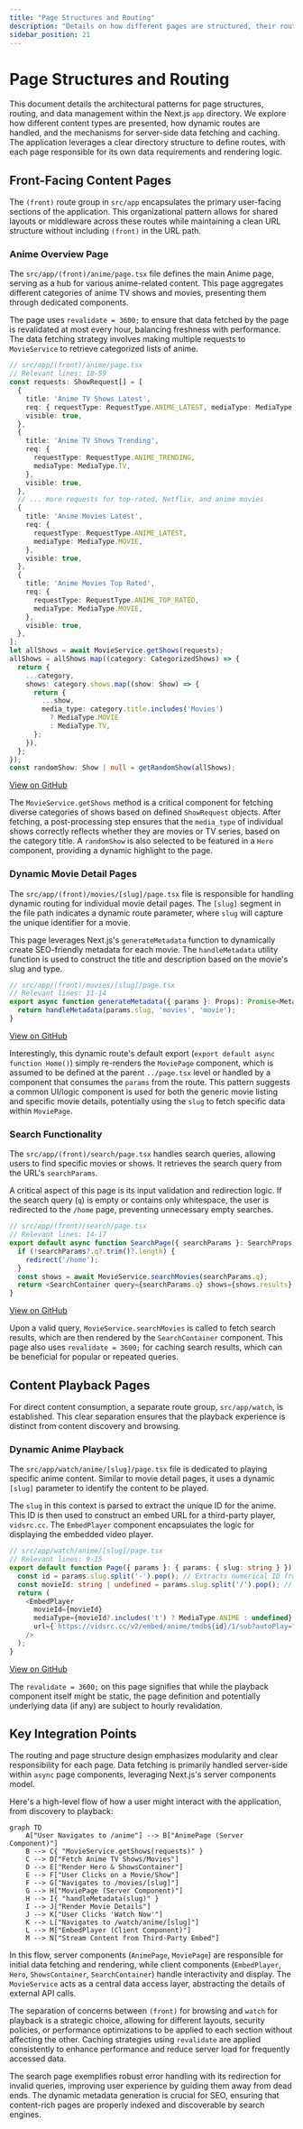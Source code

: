 ```yaml
---
title: "Page Structures and Routing"
description: "Details on how different pages are structured, their routes, and data fetching within the Next.js app directory."
sidebar_position: 21
---
```

 # Page Structures and Routing

This document details the architectural patterns for page structures, routing, and data management within the Next.js `app` directory. We explore how different content types are presented, how dynamic routes are handled, and the mechanisms for server-side data fetching and caching. The application leverages a clear directory structure to define routes, with each page responsible for its own data requirements and rendering logic.

## Front-Facing Content Pages

The `(front)` route group in `src/app` encapsulates the primary user-facing sections of the application. This organizational pattern allows for shared layouts or middleware across these routes while maintaining a clean URL structure without including `(front)` in the URL path.

### Anime Overview Page

The `src/app/(front)/anime/page.tsx` file defines the main Anime page, serving as a hub for various anime-related content. This page aggregates different categories of anime TV shows and movies, presenting them through dedicated components.

The page uses `revalidate = 3600;` to ensure that data fetched by the page is revalidated at most every hour, balancing freshness with performance. The data fetching strategy involves making multiple requests to `MovieService` to retrieve categorized lists of anime.

```typescript
// src/app/(front)/anime/page.tsx
// Relevant lines: 18-59
const requests: ShowRequest[] = [
  {
    title: 'Anime TV Shows Latest',
    req: { requestType: RequestType.ANIME_LATEST, mediaType: MediaType.TV },
    visible: true,
  },
  {
    title: 'Anime TV Shows Trending',
    req: {
      requestType: RequestType.ANIME_TRENDING,
      mediaType: MediaType.TV,
    },
    visible: true,
  },
  // ... more requests for top-rated, Netflix, and anime movies
  {
    title: 'Anime Movies Latest',
    req: {
      requestType: RequestType.ANIME_LATEST,
      mediaType: MediaType.MOVIE,
    },
    visible: true,
  },
  {
    title: 'Anime Movies Top Rated',
    req: {
      requestType: RequestType.ANIME_TOP_RATED,
      mediaType: MediaType.MOVIE,
    },
    visible: true,
  },
];
let allShows = await MovieService.getShows(requests);
allShows = allShows.map((category: CategorizedShows) => {
  return {
    ...category,
    shows: category.shows.map((show: Show) => {
      return {
        ...show,
        media_type: category.title.includes('Movies')
          ? MediaType.MOVIE
          : MediaType.TV,
      };
    }),
  };
});
const randomShow: Show | null = getRandomShow(allShows);
```
[View on GitHub](https://github.com/lande26/LandeMon/blob/main/src/app/(front)/anime/page.tsx#L18-L59)

The `MovieService.getShows` method is a critical component for fetching diverse categories of shows based on defined `ShowRequest` objects. After fetching, a post-processing step ensures that the `media_type` of individual shows correctly reflects whether they are movies or TV series, based on the category title. A `randomShow` is also selected to be featured in a `Hero` component, providing a dynamic highlight to the page.

### Dynamic Movie Detail Pages

The `src/app/(front)/movies/[slug]/page.tsx` file is responsible for handling dynamic routing for individual movie detail pages. The `[slug]` segment in the file path indicates a dynamic route parameter, where `slug` will capture the unique identifier for a movie.

This page leverages Next.js's `generateMetadata` function to dynamically create SEO-friendly metadata for each movie. The `handleMetadata` utility function is used to construct the title and description based on the movie's slug and type.

```typescript
// src/app/(front)/movies/[slug]/page.tsx
// Relevant lines: 11-14
export async function generateMetadata({ params }: Props): Promise<Metadata> {
  return handleMetadata(params.slug, 'movies', 'movie');
}
```
[View on GitHub](https://github.com/lande26/LandeMon/blob/main/src/app/(front)/movies/[slug]/page.tsx#L11-L14)

Interestingly, this dynamic route's default export (`export default async function Home()`) simply re-renders the `MoviePage` component, which is assumed to be defined at the parent `../page.tsx` level or handled by a component that consumes the `params` from the route. This pattern suggests a common UI/logic component is used for both the generic movie listing and specific movie details, potentially using the `slug` to fetch specific data within `MoviePage`.

### Search Functionality

The `src/app/(front)/search/page.tsx` handles search queries, allowing users to find specific movies or shows. It retrieves the search query from the URL's `searchParams`.

A critical aspect of this page is its input validation and redirection logic. If the search query (`q`) is empty or contains only whitespace, the user is redirected to the `/home` page, preventing unnecessary empty searches.

```typescript
// src/app/(front)/search/page.tsx
// Relevant lines: 14-17
export default async function SearchPage({ searchParams }: SearchProps) {
  if (!searchParams?.q?.trim()?.length) {
    redirect('/home');
  }
  const shows = await MovieService.searchMovies(searchParams.q);
  return <SearchContainer query={searchParams.q} shows={shows.results} />;
}
```
[View on GitHub](https://github.com/lande26/LandeMon/blob/main/src/app/(front)/search/page.tsx#L14-L17)

Upon a valid query, `MovieService.searchMovies` is called to fetch search results, which are then rendered by the `SearchContainer` component. This page also uses `revalidate = 3600;` for caching search results, which can be beneficial for popular or repeated queries.

## Content Playback Pages

For direct content consumption, a separate route group, `src/app/watch`, is established. This clear separation ensures that the playback experience is distinct from content discovery and browsing.

### Dynamic Anime Playback

The `src/app/watch/anime/[slug]/page.tsx` file is dedicated to playing specific anime content. Similar to movie detail pages, it uses a dynamic `[slug]` parameter to identify the content to be played.

The `slug` in this context is parsed to extract the unique ID for the anime. This ID is then used to construct an embed URL for a third-party player, `vidsrc.cc`. The `EmbedPlayer` component encapsulates the logic for displaying the embedded video player.

```typescript
// src/app/watch/anime/[slug]/page.tsx
// Relevant lines: 9-15
export default function Page({ params }: { params: { slug: string } }) {
  const id = params.slug.split('-').pop(); // Extracts numerical ID from slug
  const movieId: string | undefined = params.slug.split('/').pop(); // Full slug as movieId
  return (
    <EmbedPlayer
      movieId={movieId}
      mediaType={movieId?.includes('t') ? MediaType.ANIME : undefined}
      url={`https://vidsrc.cc/v2/embed/anime/tmdb${id}/1/sub?autoPlay=false`}
    />
  );
}
```
[View on GitHub](https://github.com/lande26/LandeMon/blob/main/src/app/watch/anime/[slug]/page.tsx#L9-L15)

The `revalidate = 3600;` on this page signifies that while the playback component itself might be static, the page definition and potentially underlying data (if any) are subject to hourly revalidation.

## Key Integration Points

The routing and page structure design emphasizes modularity and clear responsibility for each page. Data fetching is primarily handled server-side within `async` page components, leveraging Next.js's server components model.

Here's a high-level flow of how a user might interact with the application, from discovery to playback:





```mermaid
graph TD
    A["User Navigates to /anime"] --> B["AnimePage (Server Component)"]
    B --> C{ "MovieService.getShows(requests)" }
    C --> D["Fetch Anime TV Shows/Movies"]
    D --> E["Render Hero & ShowsContainer"]
    E --> F["User Clicks on a Movie/Show"]
    F --> G["Navigates to /movies/[slug]"]
    G --> H["MoviePage (Server Component)"]
    H --> I{ "handleMetadata(slug)" }
    I --> J["Render Movie Details"]
    J --> K["User Clicks 'Watch Now'"]
    K --> L["Navigates to /watch/anime/[slug]"]
    L --> M["EmbedPlayer (Client Component)"]
    M --> N["Stream Content from Third-Party Embed"]
```


In this flow, server components (`AnimePage`, `MoviePage`) are responsible for initial data fetching and rendering, while client components (`EmbedPlayer`, `Hero`, `ShowsContainer`, `SearchContainer`) handle interactivity and display. The `MovieService` acts as a central data access layer, abstracting the details of external API calls.

The separation of concerns between `(front)` for browsing and `watch` for playback is a strategic choice, allowing for different layouts, security policies, or performance optimizations to be applied to each section without affecting the other. Caching strategies using `revalidate` are applied consistently to enhance performance and reduce server load for frequently accessed data.

The search page exemplifies robust error handling with its redirection for invalid queries, improving user experience by guiding them away from dead ends. The dynamic metadata generation is crucial for SEO, ensuring that content-rich pages are properly indexed and discoverable by search engines.